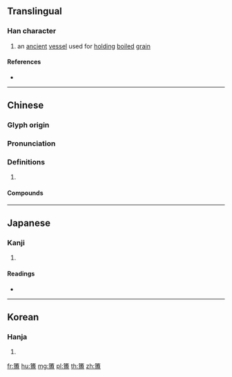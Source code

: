 {{character info/new}}
==Translingual==

===Han character===
{{Han char|rn=118|rad=竹|as=12|sn=18|four=88107|canj=HIBT|ids=⿳⺮甫皿}}

# an [[ancient]] [[vessel]] used for [[hold]]ing [[boil]]ed [[grain]]

====References====
* {{Han ref|kx=0899.090|dkj=26517|dj=1325.050|hdz=53013.220|uh=7C20|ud=31776|bh=F064|bd=61540}}

----

==Chinese==
{{zh-forms}}

===Glyph origin===
{{Han etym}}

===Pronunciation===
{{zh-pron
|m=fǔ
|c=fu2
|mc=y
|oc=y
|cat=
}}

===Definitions===
{{zh-hanzi}}

# {{rfdef|zh}}

====Compounds====
{{zh-der|簠簋|簠簋不飾}}

----

==Japanese==

===Kanji===
{{ja-kanji|grade=|rs=竹12}}

# {{defn|lang=ja|sort=竹12}}

====Readings====
* {{ja-readings|on=[[ふ]] (fu)|kun=|nanori=}}

----

==Korean==

===Hanja===
{{ko-hanja|hangeul=보|eumhun=|rv=bo|mr=po|y=po}}

# {{defn|lang=ko|sort=竹12}}

[[fr:簠]]
[[hu:簠]]
[[mg:簠]]
[[pl:簠]]
[[th:簠]]
[[zh:簠]]